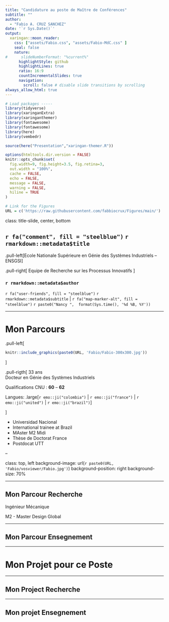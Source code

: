 ```yaml
---
title: "Candidature au poste de Maître de Conférences"
subtitle: ""  
author: 
  - "Fabio A. CRUZ SANCHEZ"
date: '`r Sys.Date()`'
output:
  xaringan::moon_reader:
    css: ["assets/Fabio.css", "assets/Fabio-MdC.css" ]
    seal: false
    nature:
#      slideNumberFormat: "%current%"
      highlightStyle: github
      highlightLines: true
      ratio: 16:9
      countIncrementalSlides: true
      navigation:
        scroll: false # disable slide transitions by scrolling
always_allow_html: true
---
```


```r
# Load packages -----
library(tidyverse)
library(xaringanExtra)
library(xaringanthemer)
library(fontawesome)
library(fontawesome)
library(here)
library(vembedr)

source(here("Presentation","xaringan-themer.R"))

options(htmltools.dir.version = FALSE)
knitr::opts_chunk$set(
  fig.width=9, fig.height=3.5, fig.retina=3,
  out.width = "100%",
  cache = FALSE,
  echo = FALSE,
  message = FALSE, 
  warning = FALSE,
  hiline = TRUE
)

# Link for the Figures
URL = c('https://raw.githubusercontent.com/fabbiocrux/Figures/main/')

```



class: title-slide, center, bottom

## `r fa("comment", fill = "steelblue")` `r rmarkdown::metadata$title`


.pull-left[Ecole Nationale Supérieure en Génie des Systèmes Industriels – ENSGSI]

.pull-right[
Equipe de Recherche sur les Processus Innovatifs ]


### `r rmarkdown::metadata$author`

`r fa("user-friends", fill = "steelblue")` `r rmarkdown::metadata$subtitle` | `r fa("map-marker-alt", fill = "steelblue")` `r paste0("Nancy ",  format(Sys.time(), '%d %B, %Y'))`

---

# Mon Parcours

.pull-left[
```r
knitr::include_graphics(paste0(URL, 'Fabio/Fabio-300x300.jpg'))
```
]

.pull-rigth[
33 ans <br>
Docteur en Génie des Systèmes Industriels <br>

Qualifications CNU : **60** – **62**   <br>

Langues:
.large[`r emo::ji("colombia")` | `r emo::ji("france")` | `r emo::ji("united")` | `r emo::ji("brazil")`]

]



- Universidad Nacional
- International trainee at Brazil
- MAster M2 Midi
- Thèse de Doctorat France
- Postdocat UTT

--

class: top, left
background-image: url(`r paste0(URL, 'Fabio/vosviewer/Fabio.jpg')`)
background-position: right
background-size: 70%


---


## Mon Parcour Recherche

Ingénieur Mécanique <br>

M2 - Master Design Global <br>

---

## Mon Parcour Ensegnement

---

# Mon Projet pour ce Poste

---

## Mon Project Recherche

---

## Mon projet Ensegnement






#
